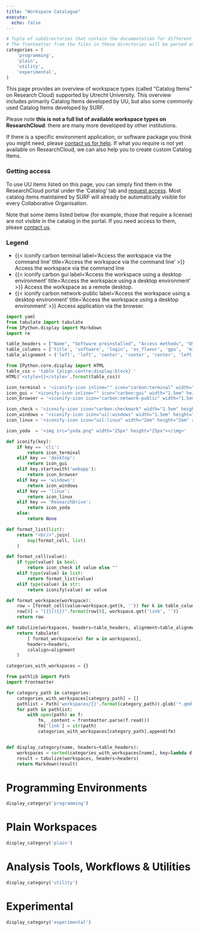 ```yaml
---
title: "Workspace Catalogue"
execute:
  echo: false
---
```


```python
# Tuple of subdirectories that contain the documentation for different categories of workspaces.
# The frontmatter from the files in these directories will be parsed and displayed in the tables below.
categories = (
    'programming',
    'plain',
    'utility',
    'experimental',
)
```

This page provides an overview of workspace types (called "Catalog Items" on Research Cloud) supported by Utrecht University. This overview includes primarily Catalog Items developed by UU, but also some commonly used Catalog Items developed by SURF.

Please note **this is not a full list of available workspace types on ResearchCloud**: there are many more developed by other institutions.

If there is a specific environment application, or software package you think you might need, please [contact us for help](mailto:research.engineering@uu.nl). If what you require is not yet available on ResearchCloud, we can also help you to create custom Catalog Items.

### Getting access

To use UU items listed on this page, you can simply find them in the ResearchCloud portal under the 'Catalog' tab and [request access](manuals/catalog-item-access.qmd). Most catalog items maintained by SURF will already be automatically visible for every Collaborative Organisation.

Note that some items listed below (for example, those that require a license) are not visible in the catalog in the portal. If you need access to them, please [contact us](mailto:research.engineering@uu.nl).


### Legend

* {{< iconify carbon terminal label='Access the workspace via the command line' title='Access the workspace via the command line' >}} Access the workspace via the command line
* {{< iconify carbon gui label='Access the workspace using a desktop environment' title='Access the workspace using a desktop environment' >}} Access the workspace as a remote desktop.
* {{< iconify carbon network-public label='Access the workspace using a desktop environment' title='Access the workspace using a desktop environment' >}} Access application via the browser.

```python
import yaml
from tabulate import tabulate
from IPython.display import Markdown
import re

table_headers = ["Name", "Software preinstalled", "Access methods", "OS", "GPU", "Misc", "Owner"]
table_columns = ['title', 'software', 'login', 'os_flavor', 'gpu',  'misc', 'support']
table_alignment = ('left', 'left', 'center', 'center', 'center', 'left', 'center')

from IPython.core.display import HTML
table_css = 'table {align:centre;display:block} '
HTML('<style>{}</style>'.format(table_css))

icon_terminal = '<iconify-icon inline="" icon="carbon:terminal" width="1.5em" height="1.5em" aria-label="Access the workspace via the command line" title="Access the workspace via the command line"></iconify-icon>'
icon_gui = '<iconify-icon inline="" icon="carbon:gui" width="1.5em" height="1.5em" aria-label="Access the workspace as a remote desktop" title="Access the workspace as a remote desktop"></iconify-icon>'
icon_browser = '<iconify-icon icon="carbon:network-public" width="1.5em" height="1.5em" aria-label="Access application via the browser" title="Access application via the browser"></iconify-icon>'

icon_check = '<iconify-icon icon="carbon:checkmark" width="1.5em" height="1.5em" aria-label="Yes" title="Yes"></iconify-icon>'
icon_windows = '<iconify-icon icon="uil:windows" width="1.5em" height="1.5em" aria-label="Windows" title="Windows"></iconify-icon>'
icon_linux = '<iconify-icon icon="uil:linux" width="2em" height="2em" aria-label="Linux" title="Linux"></iconify-icon>'

icon_yoda  = '<img src="yoda.png" width="25px" height="25px"></img>'

def iconify(key):
    if key == 'cli':
        return icon_terminal
    elif key == 'desktop':
        return icon_gui
    elif key.startswith('webapp'):
        return icon_browser
    elif key == 'windows':
        return icon_windows
    elif key == 'linux':
        return icon_linux
    elif key == 'ResearchDrive':
        return icon_yoda
    else:
        return None

def format_list(list):
    return "<br/>".join(
        map(format_cell, list)
    )

def format_cell(value):
    if type(value) is bool:
        return icon_check if value else ""
    elif type(value) is list:
        return format_list(value)
    elif type(value) is str:
        return iconify(value) or value

def format_workspace(workspace):
    row = [format_cell(value=workspace.get(k, '')) for k in table_columns]
    row[0] = "[{}]({})".format(row[0], workspace.get('link', ''))
    return row

def tabulize(workspaces, headers=table_headers, alignment=table_alignment):
    return tabulate(
        [ format_workspace(w) for w in workspaces], 
        headers=headers,
        colalign=alignment
    )

categories_with_workspaces = {}

from pathlib import Path
import frontmatter

for category_path in categories:
    categories_with_workspaces[category_path] = []
    pathlist = Path('workspaces/{}'.format(category_path)).glob('*.qmd')
    for path in pathlist:
        with open(path) as f:
            fm, _content = frontmatter.parse(f.read())
            fm['link'] = str(path)
            categories_with_workspaces[category_path].append(fm)


def display_category(name, headers=table_headers):
    workspaces = sorted(categories_with_workspaces[name], key=lambda d: d.get('title', ''))
    result = tabulize(workspaces, headers=headers)
    return Markdown(result)
```


# Programming Environments
```python
display_category('programming')
```


# Plain Workspaces
```python
display_category('plain')
```

# Analysis Tools, Workflows & Utilities
```python
display_category('utility')
```

# Experimental
```python
display_category('experimental')
```
